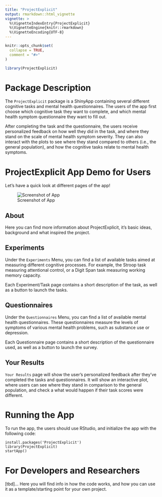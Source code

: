 ```yaml
---
title: "ProjectExplicit"
output: rmarkdown::html_vignette
vignette: >
  %\VignetteIndexEntry{ProjectExplicit}
  %\VignetteEngine{knitr::rmarkdown}
  %\VignetteEncoding{UTF-8}
---
```


```r
knitr::opts_chunk$set(
  collapse = TRUE,
  comment = "#>"
)
```

```r
library(ProjectExplicit)
```

# Package Description
The `ProjectExplicit` package is a ShinyApp containing several different cognitive tasks and mental health questionnaires. The users of the app first choose which cognitive task they want to complete, and which mental health symptom questionnaire they want to fill out.

After completing the task and the questionnaire, the users receive personalized feedback on how well they did in the task, and where they stand on the scale of mental health symptom severity. They can also interact with the plots to see where they stand compared to others (i.e., the general population), and how the cognitive tasks relate to mental health symptoms.

# ProjectExplicit App Demo for Users
Let's have a quick look at different pages of the app!

![Screenshot of App](app.png)

## About
Here you can find more information about ProjectExplicit, it's basic ideas, background and what inspired the project.

## Experiments
Under the `Experiments` Menu, you can find a list of available tasks aimed at measuring different cognitive processes. For example, the Stroop task measuring attentional control, or a Digit Span task measuring working memory capacity. 

Each Experiment/Task page contains a short description of the task, as well as a button to launch the tasks.

## Questionnaires
Under the `Questionnaires` Menu, you can find a list of available mental health questionnaires. These questionnaires measure the levels of symptoms of various mental health problems, such as substance use or depression. 

Each Questionnaire page contains a short description of the questionnaire used, as well as a button to launch the survey.

## Your Results
`Your Results` page will show the user's personalized feedback after they've completed the tasks and questionnaires. It will show an interactive plot, where users can see where they stand in comparison to the general population, and check a what would happen if their task scores were different.

# Running the App
To run the app, the users should use RStudio, and initialize the app with the following code:

```
install.packages('ProjectExplicit')
library(ProjectExplicit)
startApp()
```
# For Developers and Researchers

[tbd]... Here you will find info in how the code works, and how you can use it as a template/starting point for your own project.
